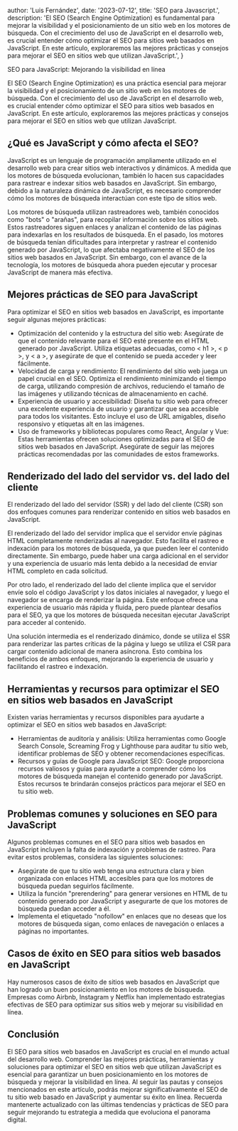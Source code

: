 
  author: 'Luis Fernández',
  date: '2023-07-12',
  title: 'SEO para Javascript.',
  description:
    'El SEO (Search Engine Optimization) es fundamental para mejorar la visibilidad y el posicionamiento de un sitio web en los motores de búsqueda. Con el crecimiento del uso de JavaScript en el desarrollo web, es crucial entender cómo optimizar el SEO para sitios web basados en JavaScript. En este artículo, exploraremos las mejores prácticas y consejos para mejorar el SEO en sitios web que utilizan JavaScript.',
}


SEO para JavaScript: Mejorando la visibilidad en línea


El SEO (Search Engine Optimization) es una práctica esencial para mejorar la visibilidad y el posicionamiento de un sitio web en los motores de búsqueda. Con el crecimiento del uso de JavaScript en el desarrollo web, es crucial entender cómo optimizar el SEO para sitios web basados en JavaScript. En este artículo, exploraremos las mejores prácticas y consejos para mejorar el SEO en sitios web que utilizan JavaScript.

## ¿Qué es JavaScript y cómo afecta el SEO?

JavaScript es un lenguaje de programación ampliamente utilizado en el desarrollo web para crear sitios web interactivos y dinámicos. A medida que los motores de búsqueda evolucionan, también lo hacen sus capacidades para rastrear e indexar sitios web basados en JavaScript. Sin embargo, debido a la naturaleza dinámica de JavaScript, es necesario comprender cómo los motores de búsqueda interactúan con este tipo de sitios web.

Los motores de búsqueda utilizan rastreadores web, también conocidos como "bots" o "arañas", para recopilar información sobre los sitios web. Estos rastreadores siguen enlaces y analizan el contenido de las páginas para indexarlas en los resultados de búsqueda. En el pasado, los motores de búsqueda tenían dificultades para interpretar y rastrear el contenido generado por JavaScript, lo que afectaba negativamente el SEO de los sitios web basados en JavaScript. Sin embargo, con el avance de la tecnología, los motores de búsqueda ahora pueden ejecutar y procesar JavaScript de manera más efectiva.

## Mejores prácticas de SEO para JavaScript

Para optimizar el SEO en sitios web basados en JavaScript, es importante seguir algunas mejores prácticas:

- Optimización del contenido y la estructura del sitio web: Asegúrate de que el contenido relevante para el SEO esté presente en el HTML generado por JavaScript. Utiliza etiquetas adecuadas, como < h1 >, < p >, y < a >, y asegúrate de que el contenido se pueda acceder y leer fácilmente.
- Velocidad de carga y rendimiento: El rendimiento del sitio web juega un papel crucial en el SEO. Optimiza el rendimiento minimizando el tiempo de carga, utilizando compresión de archivos, reduciendo el tamaño de las imágenes y utilizando técnicas de almacenamiento en caché.
- Experiencia de usuario y accesibilidad: Diseña tu sitio web para ofrecer una excelente experiencia de usuario y garantizar que sea accesible para todos los visitantes. Esto incluye el uso de URL amigables, diseño responsivo y etiquetas alt en las imágenes.
- Uso de frameworks y bibliotecas populares como React, Angular y Vue: Estas herramientas ofrecen soluciones optimizadas para el SEO de sitios web basados en JavaScript. Asegúrate de seguir las mejores prácticas recomendadas por las comunidades de estos frameworks.

## Renderizado del lado del servidor vs. del lado del cliente

El renderizado del lado del servidor (SSR) y del lado del cliente (CSR) son dos enfoques comunes para renderizar contenido en sitios web basados en JavaScript.

El renderizado del lado del servidor implica que el servidor envíe páginas HTML completamente renderizadas al navegador. Esto facilita el rastreo e indexación para los motores de búsqueda, ya que pueden leer el contenido directamente. Sin embargo, puede haber una carga adicional en el servidor y una experiencia de usuario más lenta debido a la necesidad de enviar HTML completo en cada solicitud.

Por otro lado, el renderizado del lado del cliente implica que el servidor envíe solo el código JavaScript y los datos iniciales al navegador, y luego el navegador se encarga de renderizar la página. Este enfoque ofrece una experiencia de usuario más rápida y fluida, pero puede plantear desafíos para el SEO, ya que los motores de búsqueda necesitan ejecutar JavaScript para acceder al contenido.

Una solución intermedia es el renderizado dinámico, donde se utiliza el SSR para renderizar las partes críticas de la página y luego se utiliza el CSR para cargar contenido adicional de manera asíncrona. Esto combina los beneficios de ambos enfoques, mejorando la experiencia de usuario y facilitando el rastreo e indexación.

## Herramientas y recursos para optimizar el SEO en sitios web basados en JavaScript

Existen varias herramientas y recursos disponibles para ayudarte a optimizar el SEO en sitios web basados en JavaScript:

- Herramientas de auditoría y análisis: Utiliza herramientas como Google Search Console, Screaming Frog y Lighthouse para auditar tu sitio web, identificar problemas de SEO y obtener recomendaciones específicas.
- Recursos y guías de Google para JavaScript SEO: Google proporciona recursos valiosos y guías para ayudarte a comprender cómo los motores de búsqueda manejan el contenido generado por JavaScript. Estos recursos te brindarán consejos prácticos para mejorar el SEO en tu sitio web.

## Problemas comunes y soluciones en SEO para JavaScript

Algunos problemas comunes en el SEO para sitios web basados en JavaScript incluyen la falta de indexación y problemas de rastreo. Para evitar estos problemas, considera las siguientes soluciones:

- Asegúrate de que tu sitio web tenga una estructura clara y bien organizada con enlaces HTML accesibles para que los motores de búsqueda puedan seguirlos fácilmente.
- Utiliza la función "prerendering" para generar versiones en HTML de tu contenido generado por JavaScript y asegurarte de que los motores de búsqueda puedan acceder a él.
- Implementa el etiquetado "nofollow" en enlaces que no deseas que los motores de búsqueda sigan, como enlaces de navegación o enlaces a páginas no importantes.

## Casos de éxito en SEO para sitios web basados en JavaScript

Hay numerosos casos de éxito de sitios web basados en JavaScript que han logrado un buen posicionamiento en los motores de búsqueda. Empresas como Airbnb, Instagram y Netflix han implementado estrategias efectivas de SEO para optimizar sus sitios web y mejorar su visibilidad en línea.

## Conclusión

El SEO para sitios web basados en JavaScript es crucial en el mundo actual del desarrollo web. Comprender las mejores prácticas, herramientas y soluciones para optimizar el SEO en sitios web que utilizan JavaScript es esencial para garantizar un buen posicionamiento en los motores de búsqueda y mejorar la visibilidad en línea. Al seguir las pautas y consejos mencionados en este artículo, podrás mejorar significativamente el SEO de tu sitio web basado en JavaScript y aumentar su éxito en línea. Recuerda mantenerte actualizado con las últimas tendencias y prácticas de SEO para seguir mejorando tu estrategia a medida que evoluciona el panorama digital.